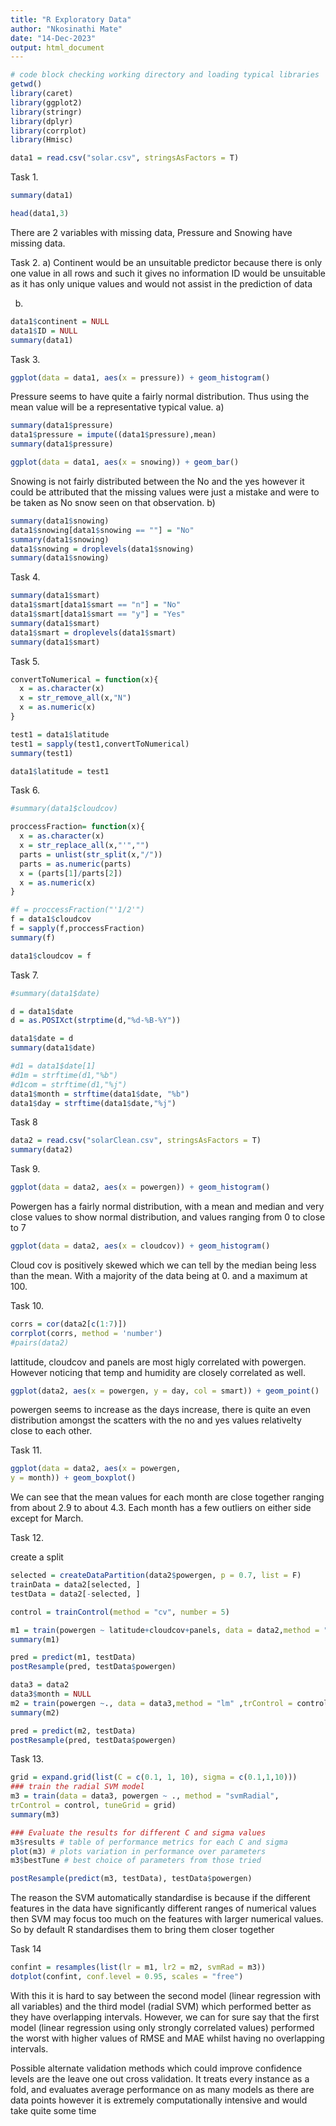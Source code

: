 ```yaml
---
title: "R Exploratory Data"
author: "Nkosinathi Mate"
date: "14-Dec-2023"
output: html_document
---
```


```r
# code block checking working directory and loading typical libraries
getwd()
library(caret)
library(ggplot2)
library(stringr)
library(dplyr)
library(corrplot)
library(Hmisc)
```


```r
data1 = read.csv("solar.csv", stringsAsFactors = T)
```

Task 1.
```r
summary(data1)
```

```r
head(data1,3)
```
There are 2 variables with missing data, Pressure and Snowing have missing data.

Task 2. a)
Continent would be an unsuitable predictor because there is only one value in all rows and such it gives no information 
ID would be unsuitable as it has only unique values and would not assist in the prediction of data


b)
```r
data1$continent = NULL
data1$ID = NULL
summary(data1)
```
Task 3.
```r
ggplot(data = data1, aes(x = pressure)) + geom_histogram()
```

Pressure seems to have quite a fairly normal distribution. Thus using the mean value will be a representative typical value.
a)
```r
summary(data1$pressure)
data1$pressure = impute((data1$pressure),mean)
summary(data1$pressure)
```

```r
ggplot(data = data1, aes(x = snowing)) + geom_bar()
```
Snowing is not fairly distributed between the No and the yes however it could be attributed that the missing values were just a mistake and were to be taken as No snow seen on that observation.
b)
```r
summary(data1$snowing)
data1$snowing[data1$snowing == ""] = "No"
summary(data1$snowing)
data1$snowing = droplevels(data1$snowing)
summary(data1$snowing)

```
Task 4.
```r
summary(data1$smart)
data1$smart[data1$smart == "n"] = "No"
data1$smart[data1$smart == "y"] = "Yes"
summary(data1$smart)
data1$smart = droplevels(data1$smart)
summary(data1$smart)
```
Task 5.
```r
convertToNumerical = function(x){
  x = as.character(x)
  x = str_remove_all(x,"N")
  x = as.numeric(x)
}

test1 = data1$latitude
test1 = sapply(test1,convertToNumerical)
summary(test1)

data1$latitude = test1
```
Task 6.
```r
#summary(data1$cloudcov)

proccessFraction= function(x){
  x = as.character(x)
  x = str_replace_all(x,"'","")
  parts = unlist(str_split(x,"/"))
  parts = as.numeric(parts)
  x = (parts[1]/parts[2])
  x = as.numeric(x)
}

#f = proccessFraction("'1/2'")
f = data1$cloudcov
f = sapply(f,proccessFraction)
summary(f)

data1$cloudcov = f
```
Task 7.
```r
#summary(data1$date)

d = data1$date
d = as.POSIXct(strptime(d,"%d-%B-%Y"))

data1$date = d
summary(data1$date)
```
```r

#d1 = data1$date[1]
#d1m = strftime(d1,"%b")
#d1com = strftime(d1,"%j")
data1$month = strftime(data1$date, "%b")
data1$day = strftime(data1$date,"%j")
```
Task 8
```r
data2 = read.csv("solarClean.csv", stringsAsFactors = T)
summary(data2)
```
Task 9.
```r
ggplot(data = data2, aes(x = powergen)) + geom_histogram()
```
Powergen has a fairly normal distribution, with a mean and median and very close values to show normal distribution, and values ranging from 0 to close to 7

```r
ggplot(data = data2, aes(x = cloudcov)) + geom_histogram()
```
Cloud cov is positively skewed which we can tell by the median being less than the mean. With a majority of the data being at 0. and a maximum at 100.

Task 10.
```r
corrs = cor(data2[c(1:7)])
corrplot(corrs, method = 'number')
#pairs(data2)
```
lattitude, cloudcov and panels are most higly correlated with powergen. However noticing that temp and humidity are closely correlated as well.
```r
ggplot(data2, aes(x = powergen, y = day, col = smart)) + geom_point()
```
powergen seems to increase as the days increase, there is quite an even distribution amongst the scatters with the no and yes values relativelty close to each other.

Task 11.
```r
ggplot(data = data2, aes(x = powergen,
y = month)) + geom_boxplot()


```
We can see that the mean values for each month are close together ranging from about 2.9 to about 4.3. Each month has a few outliers on either side except for March.

Task 12.

create a split
```r
selected = createDataPartition(data2$powergen, p = 0.7, list = F)
trainData = data2[selected, ]
testData = data2[-selected, ]
```

```r
control = trainControl(method = "cv", number = 5)
```

```r
m1 = train(powergen ~ latitude+cloudcov+panels, data = data2,method = "lm",trControl = control)
summary(m1)
```
```r
pred = predict(m1, testData)
postResample(pred, testData$powergen)
```

```r
data3 = data2
data3$month = NULL
m2 = train(powergen ~., data = data3,method = "lm" ,trControl = control)
summary(m2)
```
```r
pred = predict(m2, testData)
postResample(pred, testData$powergen)
```

Task 13.
```r
grid = expand.grid(list(C = c(0.1, 1, 10), sigma = c(0.1,1,10)))
### train the radial SVM model
m3 = train(data = data3, powergen ~ ., method = "svmRadial",
trControl = control, tuneGrid = grid)
summary(m3)
```

```r
### Evaluate the results for different C and sigma values
m3$results # table of performance metrics for each C and sigma
plot(m3) # plots variation in performance over parameters
m3$bestTune # best choice of parameters from those tried

```
```r
postResample(predict(m3, testData), testData$powergen)
```
The reason the SVM automatically standardise is because if the different features in the data have significantly different ranges of numerical values then SVM may focus too much on the features with larger numerical values. So by default R standardises them to bring them closer together

Task 14
```r
confint = resamples(list(lr = m1, lr2 = m2, svmRad = m3))
dotplot(confint, conf.level = 0.95, scales = "free")

```
With this it is hard to say between the second model (linear regression with all variables) and the third model (radial SVM) which performed better as they have overlapping intervals. However, we can for sure say that the first model (linear regression using only strongly correlated values) performed the worst with higher values of RMSE and MAE whilst having no overlapping intervals.

Possible alternate validation methods which could improve confidence levels are the leave one out cross validation. It treats every instance as a fold, and evaluates average performance on as many models as there are data points however it is extremely computationally intensive and would take quite some time


